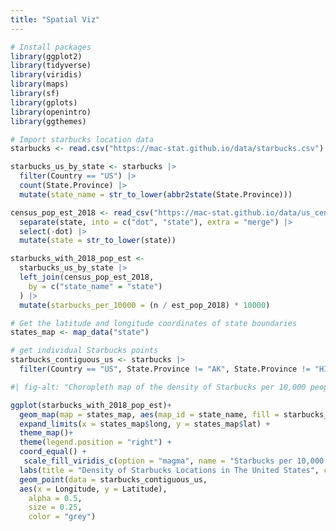```yaml
---
title: "Spatial Viz"
---
```



```r
# Install packages
library(ggplot2)
library(tidyverse)
library(viridis)
library(maps)
library(sf)
library(gplots)
library(openintro)
library(ggthemes)
```


```r
# Import starbucks location data
starbucks <- read.csv("https://mac-stat.github.io/data/starbucks.csv")
```

```r
starbucks_us_by_state <- starbucks |>
  filter(Country == "US") |>
  count(State.Province) |>
  mutate(state_name = str_to_lower(abbr2state(State.Province)))
```

```r
census_pop_est_2018 <- read_csv("https://mac-stat.github.io/data/us_census_2018_state_pop_est.csv") |>
  separate(state, into = c("dot", "state"), extra = "merge") |>
  select(-dot) |>
  mutate(state = str_to_lower(state))

starbucks_with_2018_pop_est <-
  starbucks_us_by_state |>
  left_join(census_pop_est_2018,
    by = c("state_name" = "state")
  ) |>
  mutate(starbucks_per_10000 = (n / est_pop_2018) * 10000)
```

```r
# Get the latitude and longitude coordinates of state boundaries
states_map <- map_data("state")

```

```r
# get individual Starbucks points
starbucks_contiguous_us <- starbucks |>
  filter(Country == "US", State.Province != "AK", State.Province != "HI")
```

```r
#| fig-alt: "Choropleth map of the density of Starbucks per 10,000 people categorized by state. Lighter colors symbolize fewer Starbucks locations per 10,000, and darker colors symbolize greater locations per 10,00 people. Grey point markers to represent each individual Starbucks location. There is a pattern of higher denisty in the Western United States"

ggplot(starbucks_with_2018_pop_est)+
  geom_map(map = states_map, aes(map_id = state_name, fill = starbucks_per_10000))+
  expand_limits(x = states_map$long, y = states_map$lat) +
  theme_map()+
  theme(legend.position = "right") + 
  coord_equal() + 
   scale_fill_viridis_c(option = "magma", name = "Starbucks per 10,000 people", direction = -1) +
  labs(title = "Density of Starbucks Locations in The United States", caption = "Cholorpleth map of the Density per 10,000 people of Starbucks locations in the United States. Created by Zach Marshak, Feb. 2025, data source Mac-Stat Git Hub(https://mac-stat.github.io/data/starbucks.csv)")+
  geom_point(data = starbucks_contiguous_us,
  aes(x = Longitude, y = Latitude),
    alpha = 0.5,
    size = 0.25,
    color = "grey")
```
